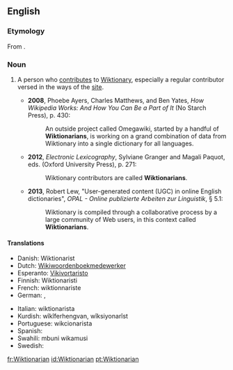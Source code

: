 ==English==

===Etymology===
From {{suffix|Wiktionary|ian|lang=en}}.

===Noun===
{{en-noun}}

# {{label|en|Wiktionary and WMF jargon}} A person who [[contribute]]s to [[Wiktionary]], especially a regular contributor versed in the ways of the [[Website|site]].
#* '''2008''', Phoebe Ayers, Charles Matthews, and Ben Yates, ''How Wikipedia Works: And How You Can Be a Part of It'' (No Starch Press), p. 430:
#*: An outside project called Omegawiki, started by a handful of '''Wiktionarians''', is working on a grand combination of data from Wiktionary into a single dictionary for all languages.
#* '''2012''', ''Electronic Lexicography'', Sylviane Granger and Magali Paquot, eds. (Oxford University Press), p. 271:
#*: Wiktionary contributors are called '''Wiktionarians'''.
#* '''2013''', Robert Lew, "User-generated content (UGC) in online English dictionaries", ''OPAL - Online publizierte Arbeiten zur Linguistik'', § 5.1:
#*: Wiktionary is compiled through a collaborative process by a large community of Web users, in this context called '''Wiktionarians'''.

====Translations====
{{trans-top}}
* Danish: Wiktionarist
* Dutch: [[Wikiwoordenboekmedewerker]]
* Esperanto: [[Vikivortaristo]]
* Finnish: Wiktionaristi
* French: wiktionnariste
* German: {{t|de|Wiktionärist|m}}, {{t|de|Wiktionäristin|f}}
{{trans-mid}}
* Italian: wiktionarista
* Kurdish: wîkîferhengvan, wîksiyonarîst
* Portuguese: wikcionarista
* Spanish: {{t+|es|wikcionarista|m|f}}
* Swahili: mbuni wikamusi
* Swedish: {{t|sv|wiktionarian}}
{{trans-bottom}}

[[fr:Wiktionarian]]
[[id:Wiktionarian]]
[[pt:Wiktionarian]]